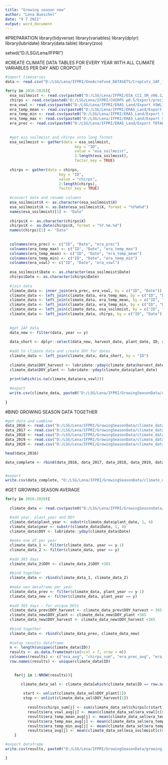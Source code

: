---
title: "Growing season new"
author: "Lena Bueschel"
date: "9 7 2022"
output: word_document
---

#PREPARATION 
library(tidyverse)
library(variables)
library(dplyr)
library(lubridate)
library(data.table)
library(zoo)

setwd("D:/LSG/Lena/IFPRI")


#CREATE CLIMATE DATA TABLES FOR EVERY YEAR WITH ALL CLIMATE VARIABLES PER DAY AND CROPCUT 
```{r}
#import timeseries 
data <- read.csv("D:/LSG/Lena/IFPRI/OneAcreFund_DATASETS/CropCuts_1AF_finalselection.csv")

for(y in 2016:2020){
  esa_soilmoist <- read.csv(paste0("D:/LSG/Lena/IFPRI/ESA_CCI_SM_v06.1/Export Survey2021/cc_maize/soilmoist_daily_",y,"_new.csv"))
  chirps <- read.csv(paste0("D:/LSG/Lena/IFPRI/CHIRPS p0.5/Export/precipitation_daily_",y,"_new.csv"))
  era_vswl <- read.csv(paste0("D:/LSG/Lena/IFPRI/ERA5_Land/Export VSWL1/vswl1_daily_",y,"_new.csv"))
  era_temp_mean <- read.csv(paste0("D:/LSG/Lena/IFPRI/ERA5_Land/Export SURFACE_TEMP/surface_temp_daily_mean_",y,"_new.csv"))
  era_temp_min <- read.csv(paste0("D:/LSG/Lena/IFPRI/ERA5_Land/Export SURFACE_TEMP/surface_temp_daily_min_",y,"_new.csv"))
  era_temp_max <- read.csv(paste0("D:/LSG/Lena/IFPRI/ERA5_Land/Export SURFACE_TEMP/surface_temp_daily_max_",y,"_new.csv"))
  era_prec <- read.csv(paste0("D:/LSG/Lena/IFPRI/ERA5_Land/Export TOTAL_PREC/tp_daily_",y,"_new.csv"))
  
  
  #get esa soilmoist and chirps into long format
  esa_soilmoist <- gather(data = esa_soilmoist,
                               key = "ID",
                               value = "esa_soilmoist",
                               2:length(esa_soilmoist),
                               factor_key = TRUE)
  
  chirps <- gather(data = chirps,
                        key = "ID", 
                        value = "chirps",
                        2:length(chirps),
                        factor_key = TRUE)
  
  #convert date and rename columns 
  esa_soilmoist$X <- as.character(esa_soilmoist$X)
  esa_soilmoist$X <- as.Date(esa_soilmoist$X, format = "%Y%m%d")
  names(esa_soilmoist)[1] <- "Date"
  
  chirps$X <- as.character(chirps$X)
  chirps$X <- as.Date(chirps$X, format = "%Y.%m.%d")
  names(chirps)[1] <- "Date"
  
  
  colnames(era_prec) <- c("ID", "Date", "era_prec")
  colnames(era_temp_max) <- c("ID", "Date", "era_temp_max")
  colnames(era_temp_mean) <- c("ID", "Date", "era_temp_mean")
  colnames(era_temp_min) <- c("ID", "Date", "era_temp_min")
  colnames(era_vswl) <- c("ID", "Date", "era_vswl")
  
  esa_soilmoist$Date <- as.character(esa_soilmoist$Date)
  chirps$Date <- as.character(chirps$Date)
  
  #join data 
  climate_data <- inner_join(era_prec, era_vswl, by = c("ID", "Date"))
  climate_data <- left_join(climate_data, era_temp_max, by = c("ID", "Date"))
  climate_data <- left_join(climate_data, era_temp_mean, by = c("ID", "Date"))
  climate_data <- left_join(climate_data, era_temp_min, by = c("ID", "Date"))
  climate_data <- left_join(climate_data, esa_soilmoist, by = c("ID", "Date"))
  climate_data <- left_join(climate_data, chirps, by = c("ID", "Date"))
  
  
  #get 1AF data 
  data_new <- filter(data, year == y)
  
  data_short <- dplyr::select(data_new, harvest_date, plant_date, ID, survey)
  
  #add to climate data and create DOY for dates 
  climate_data <- left_join(climate_data, data_short, by = "ID")
  
  climate_data$DOY_harvest <- lubridate::yday(climate_data$harvest_date)
  climate_data$DOY_plant <- lubridate::yday(climate_data$plant_date)
    
  print(which(is.na(climate_data$era_vswl)))
  
  #export 
  write.csv(climate_data, paste0("D:/LSG/Lena/IFPRI/GrowingSeasonData/climate_data_",y,"_new.csv"), row.names = F)
  
}

```

#BIND GROWING SEASON DATA TOGETHER
```{r}
#get data and combine
data_2016 <- read.csv("D:/LSG/Lena/IFPRI/GrowingSeasonData/climate_data_2016_new.csv")
data_2017 <- read.csv("D:/LSG/Lena/IFPRI/GrowingSeasonData/climate_data_2017_new.csv")
data_2018 <- read.csv("D:/LSG/Lena/IFPRI/GrowingSeasonData/climate_data_2018_new.csv")
data_2019 <- read.csv("D:/LSG/Lena/IFPRI/GrowingSeasonData/climate_data_2019_new.csv")
data_2020 <- read.csv("D:/LSG/Lena/IFPRI/GrowingSeasonData/climate_data_2020_new.csv")

head(data_2016)

data_complete <- rbind(data_2016, data_2017, data_2018, data_2019, data_2020)


#export 
write.csv(data_complete, "D:/LSG/Lena/IFPRI/GrowingSeasonData/climate_data_complete.csv", row.names = F)

```

#GET GROWING SEASON AVERAGE 
```{r}
for(y in 2016:2020){
  
  climate_data <- read.csv(paste0("D:/LSG/Lena/IFPRI/GrowingSeasonData/climate_data_",y,"_new.csv"))

  #add year, plant_year and DOY 
  climate_data$plant_year <- substr(climate_data$plant_date, 1, 4)
  climate_data$year <- substr(climate_data$Date, 1, 4)
  climate_data$DOY <- lubridate::yday(climate_data$Date)
  
  #make one df per year 
  climate_data_1 <- filter(climate_data, year == y-1)
  climate_data_2 <- filter(climate_data, year == y)
  
  #add 365 days 
  climate_data_2$DOY <- climate_data_2$DOY +365
  
  #bind together 
  climate_data <- rbind(climate_data_1, climate_data_2)
    
  #make oen dataframe per year
  climate_data_prev <- filter(climate_data, plant_year == y-1)
  climate_data_new <- filter(climate_data, plant_year == y)
  
  #add 365 days - for unique DOYs
  climate_data_prev$DOY_harvest <- climate_data_prev$DOY_harvest + 365
  climate_data_new$DOY_plant <- climate_data_new$DOY_plant +365
  climate_data_new$DOY_harvest <- climate_data_new$DOY_harvest +365
  
  #bind together 
  climate_data <- rbind(climate_data_prev, climate_data_new)
  
  #setup results dataframe
  n <- length(unique(climate_data$ID))
  results <- as.data.frame(matrix(ncol = 7, nrow = n))
  colnames(results) <- c("esa_avg", "chirps_sum", "era_prec_avg", "era_temp_max_avg", "era_temp_mean_avg", "era_temp_min_avg", "era_vswl_avg")
  row.names(results) <- unique(climate_data$ID)
  

    for(j in 1:NROW(results)){

       climate_data_sel <- climate_data[which(climate_data$ID == row.names(results)[j]),]
  
        start <- unlist(climate_data_sel$DOY_plant[1])
        stop <- unlist(climate_data_sel$DOY_harvest[1])
        
          results$chirps_sum[j] <- sum(climate_data_sel$chirps[c(start:stop)], na.rm = TRUE)
          results$era_vswl_avg[j] <- mean(climate_data_sel$era_vswl[c(start:stop)], na.rm = TRUE)
          results$era_temp_mean_avg[j] <- mean(climate_data_sel$era_temp_mean[c(start:stop)], na.rm = TRUE)
          results$era_temp_max_avg[j] <- mean(climate_data_sel$era_temp_max[c(start:stop)], na.rm = TRUE)
          results$era_temp_min_avg[j] <- mean(climate_data_sel$era_temp_min[c(start:stop)], na.rm = TRUE)
          results$esa_avg[j] <- mean(climate_data_sel$esa_soilmoist[c(start:stop)], na.rm = TRUE)
    } 

#export dataframe 
write.csv(results, paste0("D:/LSG/Lena/IFPRI/GrowingSeasonData/growing_season_average_",y,"_new.csv"), row.names = F)

}

```
